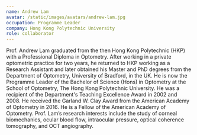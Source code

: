 ```yaml
---
name: Andrew Lam
avatar: /static/images/avatars/andrew-lam.jpg
occupation: Programme Leader
company: Hong Kong Polytechnic University
role: collaborator
---
```


Prof. Andrew Lam graduated from the then Hong Kong Polytechnic (HKP) with a Professional Diploma in Optometry.
After working in a private optometric practice for two years, he returned to HKP working as a Research Assistant and later obtained his Master and PhD degrees from the Department of Optometry, University of Bradford, in the UK.
He is now the Programme Leader of the Bachelor of Science (Hons) in Optometry at the School of Optometry, The Hong Kong Polytechnic University.
He was a recipient of the Department's Teaching Excellence Award in 2002 and 2008.
He received the Garland W. Clay Award from the American Academy of Optometry in 2016.
He is a Fellow of the American Academy of Optometry.
Prof. Lam’s research interests include the study of corneal biomechanics, ocular blood flow, intraocular pressure, optical coherence tomography, and OCT angiography. 